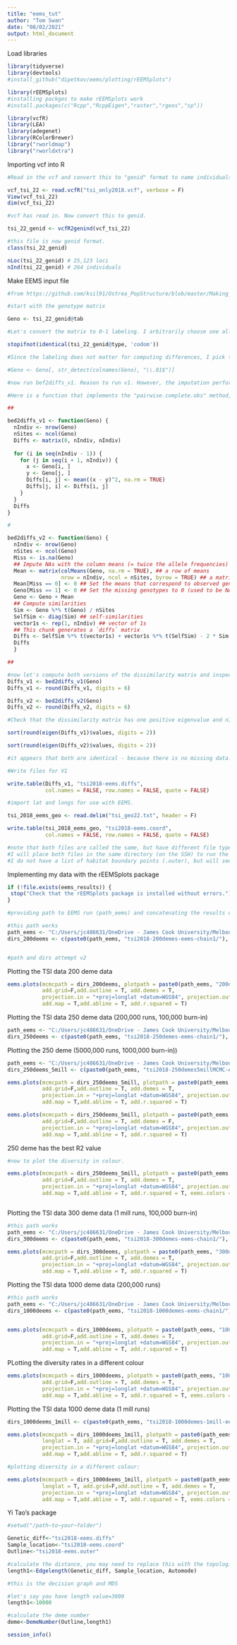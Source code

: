 ```yaml
---
title: "eems_tut"
author: "Tom Swan"
date: "08/02/2021"
output: html_document
---
```


Load libraries
```r

library(tidyverse)
library(devtools)
#install_github("dipetkov/eems/plotting/rEEMSplots")

library(rEEMSplots)
#installing packges to make rEEMSplots work
#install.packages(c("Rcpp","RcppEigen","raster","rgeos","sp"))

library(vcfR)
library(LEA)
library(adegenet)
library(RColorBrewer)
library("rworldmap")
library("rworldxtra")
```

Importing vcf into R
```r

#Read in the vcf and convert this to "genid" format to name individuals (indNames function) for sNMF individual bar plots.

vcf_tsi_22 <- read.vcfR("tsi_only2018.vcf", verbose = F)
View(vcf_tsi_22)
dim(vcf_tsi_22)

#vcf has read in. Now convert this to genid.

tsi_22_genid <- vcfR2genind(vcf_tsi_22)

#this file is now genid format.
class(tsi_22_genid)

nLoc(tsi_22_genid) # 25,123 loci
nInd(tsi_22_genid) # 264 individuals
```
Make EEMS input file
```r
#from https://github.com/ksil91/Ostrea_PopStructure/blob/master/Making_Files/MakingFilesR.ipynb and https://github.com/dipetkov/eems/tree/master/str2diffs

#start with the genotype matrix

Geno <- tsi_22_genid@tab

#Let's convert the matrix to 0-1 labeling. I arbitrarily choose one allele to be the "derived" allele and, for each individual, count how many copies of the derived allele it carries. This is very easy if the tab matrix is of type "codom".

stopifnot(identical(tsi_22_genid@type, 'codom'))

#Since the labeling does not matter for computing differences, I pick the second allele to label as the "derived" allele. That is, I pick all loci whose name ends with .01.

#Geno <- Geno[, str_detect(colnames(Geno), "\\.01$")]

#now run bef2diffs_v1. Reason to run v1. However, the imputation performed by bed2diffs_v2 would not be appropriate if genotypes are not missing at random. Therefore, rather than using bed2diffs_v2, it would be better to clean the data beforehand and to remove SNPs with high missingness, as it is usually done before any analysis of population structure. And then use bed2diffs_v1.

#Here is a function that implements the "pairwise.complete.obs" method, which corresponds to bed2diffs-v1. The straightforward implementation uses a double loop, so would be slow if the sample size is large.

##

bed2diffs_v1 <- function(Geno) {
  nIndiv <- nrow(Geno)
  nSites <- ncol(Geno)
  Diffs <- matrix(0, nIndiv, nIndiv)
  
  for (i in seq(nIndiv - 1)) {
    for (j in seq(i + 1, nIndiv)) {
      x <- Geno[i, ]
      y <- Geno[j, ]
      Diffs[i, j] <- mean((x - y)^2, na.rm = TRUE)
      Diffs[j, i] <- Diffs[i, j]
    }
  }
  Diffs
}

#

bed2diffs_v2 <- function(Geno) {
  nIndiv <- nrow(Geno)
  nSites <- ncol(Geno)
  Miss <- is.na(Geno)
  ## Impute NAs with the column means (= twice the allele frequencies)
  Mean <- matrix(colMeans(Geno, na.rm = TRUE), ## a row of means
                 nrow = nIndiv, ncol = nSites, byrow = TRUE) ## a matrix with nIndiv identical rows of means
  Mean[Miss == 0] <- 0 ## Set the means that correspond to observed genotypes to 0
  Geno[Miss == 1] <- 0 ## Set the missing genotypes to 0 (used to be NA) 
  Geno <- Geno + Mean
  ## Compute similarities
  Sim <- Geno %*% t(Geno) / nSites
  SelfSim <- diag(Sim) ## self-similarities
  vector1s <- rep(1, nIndiv) ## vector of 1s
  ## This chunk generates a `diffs` matrix
  Diffs <- SelfSim %*% t(vector1s) + vector1s %*% t(SelfSim) - 2 * Sim
  Diffs
  }

##

#now let's compute both versions of the dissimilarity matrix and inspect the eigenvalues.
Diffs_v1 <- bed2diffs_v1(Geno)
Diffs_v1 <- round(Diffs_v1, digits = 6)

Diffs_v2 <- bed2diffs_v2(Geno)
Diffs_v2 <- round(Diffs_v2, digits = 6)

#Check that the dissimilarity matrix has one positive eigenvalue and nIndiv-1 negative eigenvalues, as required by a full-rank Euclidean distance matrix.

sort(round(eigen(Diffs_v1)$values, digits = 2))

sort(round(eigen(Diffs_v2)$values, digits = 2))

#it appears that both are identical - because there is no missing data. Let's use version 1. 

#Write files for V1

write.table(Diffs_v1, "tsi2018-eems.diffs", 
            col.names = FALSE, row.names = FALSE, quote = FALSE)

```

```r
#import lat and longs for use with EEMS.

tsi_2018_eems_geo <- read.delim("tsi_geo22.txt", header = F)

write.table(tsi_2018_eems_geo, "tsi2018-eems.coord",
            col.names = FALSE, row.names = FALSE, quote = FALSE)

#note that both files are called the same, but have different file types (.diffs, .coord).
#I will place both files in the same directory (on the SSH) to run the eems.
#I do not have a list of habitat boundary points (.outer), but will see if this can run. 


```

Implementing my data with the rEEMSplots package
```r
if (!file.exists(eems_results)) {
 stop("Check that the rEEMSplots package is installed without errors.")
}

#providing path to EEMS run (path_eems) and concatenating the results of all the runs. 

#this path works
path_eems <- "C:/Users/jc486631/OneDrive - James Cook University/Melbourne/Melbourne/Analysis/2021/eems/TSI-EEMS/results/"
dirs_200deems <- c(paste0(path_eems, "tsi2018-200demes-eems-chain1/"), paste0(path_eems, "tsi2018-200demes-eems-chain2/"), paste0(path_eems, "tsi2018-200demes-eems-chain3/"))


#path and dirs attempt v2
```
Plotting the TSI data 200 deme data
```r
eems.plots(mcmcpath = dirs_200deems, plotpath = paste0(path_eems, "200deme-All-chain-plots"), longlat = T,
           add.grid=F,add.outline = T, add.demes = T,
           projection.in = "+proj=longlat +datum=WGS84", projection.out = "+proj=merc +datum=WGS84",
           add.map = T,add.abline = T, add.r.squared = T)
```

Plotting the TSI data 250 deme data (200,000 runs, 100,000 burn-in)

```r
path_eems <- "C:/Users/jc486631/OneDrive - James Cook University/Melbourne/Melbourne/Analysis/2021/eems/TSI-EEMS/results/"
dirs_250deems <- c(paste0(path_eems, "tsi2018-250demes-eems-chain1/"), paste0(path_eems, "tsi2018-250demes-eems-chain2/"), paste0(path_eems, "tsi2018-250demes-eems-chain3/"))
```

Plotting the 250 deme (5000,000 runs, 1000,000 burn-in))
```r
path_eems <- "C:/Users/jc486631/OneDrive - James Cook University/Melbourne/Melbourne/Analysis/2021/eems/TSI-EEMS/results/"
dirs_250deems_5mill <- c(paste0(path_eems, "tsi2018-250demes5millMCMC-eems-chain1/"), paste0(path_eems, "tsi2018-250demes5millMCMC-eems-chain2/"), paste0(path_eems, "tsi2018-250demes5millMCMC-eems-chain3/"))


```

```r

eems.plots(mcmcpath = dirs_250deems_5mill, plotpath = paste0(path_eems, "250deme-5mill-All-chain-plots"), longlat = T,
           add.grid=F,add.outline = T, add.demes = T,
           projection.in = "+proj=longlat +datum=WGS84", projection.out = "+proj=merc +datum=WGS84",
           add.map = T,add.abline = T, add.r.squared = T)

eems.plots(mcmcpath = dirs_250deems_5mill, plotpath = paste0(path_eems, "250deme-5mill-All-chain-plots"), longlat = T,
           add.grid=F,add.outline = T, add.demes = F,
           projection.in = "+proj=longlat +datum=WGS84", projection.out = "+proj=merc +datum=WGS84",
           add.map = T,add.abline = T, add.r.squared = T)
```

250 deme has the best R2 value

```r
#now to plot the diversity in colour. 

eems.plots(mcmcpath = dirs_250deems_5mill, plotpath = paste0(path_eems, "250deme-5mill-All-chain-plots"), longlat = T,
           add.grid=F,add.outline = T, add.demes = T,
           projection.in = "+proj=longlat +datum=WGS84", projection.out = "+proj=merc +datum=WGS84",
           add.map = T,add.abline = T, add.r.squared = T, eems.colors = brewer.pal(11, "RdBu"))



```

Plotting the TSI data 300 deme data (1 mill runs, 100,000 burn-in)

```r

#this path works
path_eems <- "C:/Users/jc486631/OneDrive - James Cook University/Melbourne/Melbourne/Analysis/2021/eems/TSI-EEMS/results/"
dirs_300deems <- c(paste0(path_eems, "tsi2018-300demes-eems-chain1/"), paste0(path_eems, "tsi2018-300demes-eems-chain2/"), paste0(path_eems, "tsi2018-300demes-eems-chain3/"))


```

```r

eems.plots(mcmcpath = dirs_300deems, plotpath = paste0(path_eems, "300deme-All-chain-plots"), longlat = T,
           add.grid=F,add.outline = T, add.demes = T,
           projection.in = "+proj=longlat +datum=WGS84", projection.out = "+proj=merc +datum=WGS84",
           add.map = T,add.abline = T, add.r.squared = T)

```

Plotting the TSI data 1000 deme data (200,000 runs)

```r

#this path works
path_eems <- "C:/Users/jc486631/OneDrive - James Cook University/Melbourne/Melbourne/Analysis/2021/eems/TSI-EEMS/results/"
dirs_1000deems <- c(paste0(path_eems, "tsi2018-1000demes-eems-chain1/"), paste0(path_eems, "tsi2018-1000demes-eems-chain2/"), paste0(path_eems, "tsi2018-1000demes-eems-chain3/"))


eems.plots(mcmcpath = dirs_1000deems, plotpath = paste0(path_eems, "1000deme-All-chain-plots"), longlat = T,
           add.grid=F,add.outline = T, add.demes = T,
           projection.in = "+proj=longlat +datum=WGS84", projection.out = "+proj=merc +datum=WGS84",
           add.map = T,add.abline = T, add.r.squared = T)
```

PLotting the diversity rates in a different colour
```r
eems.plots(mcmcpath = dirs_1000deems, plotpath = paste0(path_eems, "1000deme-All-chain-plots"), longlat = T,
           add.grid=F,add.outline = T, add.demes = T,
           projection.in = "+proj=longlat +datum=WGS84", projection.out = "+proj=merc +datum=WGS84",
           add.map = T,add.abline = T, add.r.squared = T, eems.colors = brewer.pal(11, "RdBu"))


```


Plotting the TSI data 1000 deme data (1 mill runs)

```r

dirs_1000deems_1mill <- c(paste0(path_eems, "tsi2018-1000demes-1mill-eems-chain1/"), paste0(path_eems, "tsi2018-1000demes-1mill-eems-chain2/"), paste0(path_eems, "tsi2018-1000demes-1mill-eems-chain3/"))

eems.plots(mcmcpath = dirs_1000deems_1mill, plotpath = paste0(path_eems, "1millMCMC-1000deme-chain-plots"), 
           longlat = T, add.grid=F,add.outline = T, add.demes = T,
           projection.in = "+proj=longlat +datum=WGS84", projection.out = "+proj=merc +datum=WGS84",
           add.map = T,add.abline = T, add.r.squared = T)

#plotting diversity in a different colour:

eems.plots(mcmcpath = dirs_1000deems_1mill, plotpath = paste0(path_eems, "col-1millMCMC-1000deme-chain-plots"), 
           longlat = T, add.grid=F,add.outline = T, add.demes = T,
           projection.in = "+proj=longlat +datum=WGS84", projection.out = "+proj=merc +datum=WGS84",
           add.map = T,add.abline = T, add.r.squared = T, eems.colors = brewer.pal(11, "RdBu"))

```

Yi Tao's package 
```r
#setwd("/path~to~your~folder")

Genetic_diff<-"tsi2018-eems.diffs"
Sample_location<-"tsi2018-eems.coord"
Outline<-"tsi2018-eems.outer"

#calculate the distance, you may need to replace this with the topological skeleton distance
length1<-Edgelength(Genetic_diff, Sample_location, Automode)

#this is the decision graph and MDS 

#let's say you have length value=3600
length1<-10000

#calculate the deme number
deme<-DemeNumber(Outline,length1)

```

```r
session_info()

```

